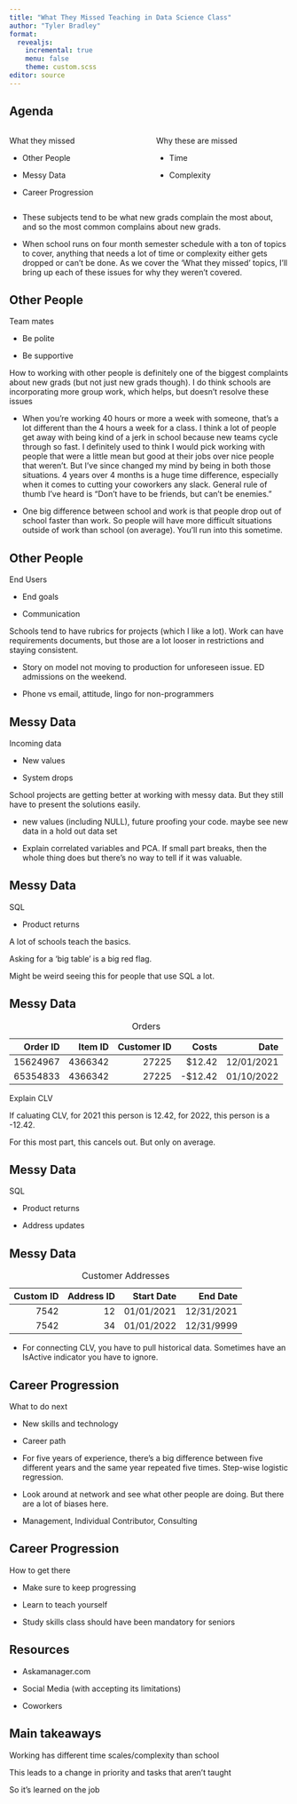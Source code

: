 ```yaml
---
title: "What They Missed Teaching in Data Science Class"
author: "Tyler Bradley"
format: 
  revealjs:
    incremental: true
    menu: false
    theme: custom.scss
editor: source
---
```


## Agenda

::: columns
::: column
What they missed

-   Other People

-   Messy Data

-   Career Progression
:::

::: column
::: fragment
Why these are missed
:::

-   Time

-   Complexity
:::
:::

::: notes


- These subjects tend to be what new grads complain the most about, and so the most common complains about new grads.

- When school runs on four month semester schedule with a ton of topics to cover, anything that needs a lot of time or complexity either gets dropped or can't be done. As we cover the 'What they missed' topics, I'll bring up each of these issues for why they weren't covered.
:::

## Other People

Team mates

-   Be polite

-   Be supportive

::: notes
How to working with other people is definitely one of the biggest complaints about new grads (but not just new grads though). I do think schools are incorporating more group work, which helps, but doesn't resolve these issues

- When you're working 40 hours or more a week with someone, that's a lot different than the 4 hours a week for a class. I think a lot of people get away with being kind of a jerk in school because new teams cycle through so fast. I definitely used to think I would pick working with people that were a little mean but good at their jobs over nice people that weren't. But I've since changed my mind by being in both those situations. 4 years over 4 months is a huge time difference, especially when it comes to cutting your coworkers any slack. General rule of thumb I've heard is "Don't have to be friends, but can't be enemies."

-   One big difference between school and work is that people drop out of school faster than work. So people will have more difficult situations outside of work than school (on average). You'll run into this sometime.
:::

## Other People

End Users

-   End goals

-   Communication

::: notes
Schools tend to have rubrics for projects (which I like a lot). Work can have requirements documents, but those are a lot looser in restrictions and staying consistent.

- Story on model not moving to production for unforeseen issue. ED admissions on the weekend.

- Phone vs email, attitude, lingo for non-programmers
:::

## Messy Data

Incoming data

-   New values

-   System drops

::: notes
School projects are getting better at working with messy data. But they still have to present the solutions easily.

-   new values (including NULL), future proofing your code. maybe see new data in a hold out data set

-   Explain correlated variables and PCA. If small part breaks, then the whole thing does but there's no way to tell if it was valuable.
:::

## Messy Data

SQL

-   Product returns

::: notes
A lot of schools teach the basics.

Asking for a 'big table' is a big red flag.

Might be weird seeing this for people that use SQL a lot.
:::

## Messy Data

| Order ID | Item ID | Customer ID |    Costs |       Date |
|---------:|--------:|------------:|---------:|-----------:|
| 15624967 | 4366342 |       27225 |  \$12.42 | 12/01/2021 |
| 65354833 | 4366342 |       27225 | -\$12.42 | 01/10/2022 |

: Orders

::: notes
Explain CLV

If caluating CLV, for 2021 this person is 12.42, for 2022, this person is a -12.42.

For this most part, this cancels out. But only on average.
:::

## Messy Data

SQL

-   Product returns

-   Address updates

::: notes
:::

## Messy Data

| Custom ID | Address ID | Start Date |   End Date |
|----------:|-----------:|-----------:|-----------:|
|      7542 |         12 | 01/01/2021 | 12/31/2021 |
|      7542 |         34 | 01/01/2022 | 12/31/9999 |

: Customer Addresses

::: notes
-   For connecting CLV, you have to pull historical data. Sometimes have an IsActive indicator you have to ignore.
:::

## Career Progression

What to do next

-   New skills and technology

-   Career path

::: notes
-   For five years of experience, there's a big difference between five different years and the same year repeated five times. Step-wise logistic regression.

-   Look around at network and see what other people are doing. But there are a lot of biases here.

-   Management, Individual Contributor, Consulting
:::

## Career Progression

How to get there

-   Make sure to keep progressing

-   Learn to teach yourself

::: notes
-   Study skills class should have been mandatory for seniors
:::

## Resources

-   Askamanager.com

-   Social Media (with accepting its limitations)

-   Coworkers

## Main takeaways

Working has different time scales/complexity than school

This leads to a change in priority and tasks that aren't taught

So it's learned on the job
